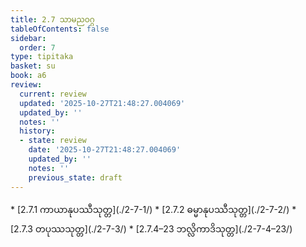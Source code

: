 ```yaml
---
title: 2.7 သာမညဝဂ္ဂ
tableOfContents: false
sidebar:
  order: 7
type: tipitaka
basket: su
book: a6
review:
  current: review
  updated: '2025-10-27T21:48:27.004069'
  updated_by: ''
  notes: ''
  history:
  - state: review
    date: '2025-10-27T21:48:27.004069'
    updated_by: ''
    notes: ''
    previous_state: draft
---
```



<ReviewStatus review={frontmatter.review} showDetails={true} />

<HypothesisAnnotation frontmatter={frontmatter} />

<DynamicBreadcrumb />



<TableOfContents book="a6" section="2.7">
* [2.7.1 ကာယာနုပဿီသုတ္တ](./2-7-1/)
* [2.7.2 ဓမ္မာနုပဿီသုတ္တ](./2-7-2/)
* [2.7.3 တပုဿသုတ္တ](./2-7-3/)
* [2.7.4–23 ဘလ္လိကာဒိသုတ္တ](./2-7-4–23/)
</TableOfContents>